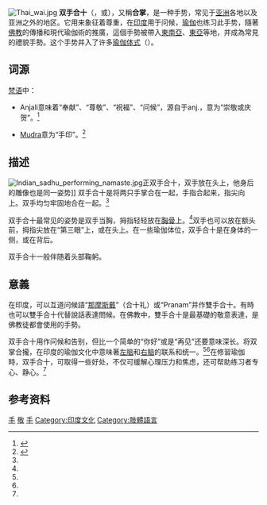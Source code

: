 [[Image:Thai_wai.jpg|right]]
'''双手合十'''（{{lang-sa|Añjali Mudrā}}，或{{IAST|praṇāmāsana}}），又稱'''合掌'''，是一种手势，常见于[[亚洲|亚洲]]各地以及亚洲之外的地区。它用来象征着尊重，在[[印度|印度]]用于问候，[[瑜伽|瑜伽]]也练习此手势，隨著[[佛教|佛教]]的傳播和現代瑜伽術的推廣，這個手勢被帶入[[東南亞|東南亞]]、[[東亞|東亞]]等地，并成為常見的禮貌手勢。这个手势并入了许多[[瑜伽体式|瑜伽体式]]（{{IAST|āsana}}）。

==词源==
[[梵语|梵语]]中：

*Anjali意味着“奉献”、“尊敬”、“祝福”、“问候”，源自于anj.，意为“崇敬或庆贺”。<ref name="yj1">{{cite web|title=Salutation Seal|publisher=Yoga Journal|url=http://www.yogajournal.com/poses/484|accessdate=2002-06-12|archive-date=2014-07-22|archive-url=https://web.archive.org/web/20140722003125/http://www.yogajournal.com/poses/484|dead-url=yes}}</ref>

*[[手印|Mudra]]意为“手印”。<ref name="yj2">{{cite web |last=Rea |first=Shiva |title=For Beginners: Anjali Mudra |publisher=Yoga Journal |url=http://www.yogajournal.com/basics/145 |accessdate=2009-06-12 |archiveurl=https://web.archive.org/web/20090611095440/http://www.yogajournal.com/basics/145 |archivedate=2009-06-11 |deadurl=yes }}</ref>

==描述==
[[Image:Indian_sadhu_performing_namaste.jpg|thumb]]正双手合十，双手放在头上，他身后的雕像也是同一姿势]]
双手合十是将两只手掌合在一起，手指合起来，指尖向上。双手均匀牢固地合在一起。<ref name="yj1"/>

双手合十最常见的姿势是双手当胸，拇指轻轻放在[[胸骨|胸骨]]上。<ref name="yj1"/>双手也可以放在额头前，拇指尖放在“第三眼”上，或在头上。在一些瑜伽体位，双手合十是在身体的一侧，或在背后。

双手合十一般伴随着头部鞠躬。
{{clear}}

==意義==
在印度，可以互道问候語“[[那摩斯戴|那摩斯戴]]”（合十礼）或“Pranam”并作雙手合十。有時也可以雙手合十代替說話表達問候。在佛教中，雙手合十是最基礎的敬意表達，是佛教徒都會使用的手勢。

双手合十用作问候和告别，但比一个简单的“你好”或是“再见”还要意味深长。将双掌合攏，在印度的瑜伽文化中意味著[[左脑|左脑]]和[[右脑|右脑]]的联系和统一。<ref name="yj1"/><ref name="yj2"/>在修習瑜伽時，双手合十，可取得一些好处，不仅可缓解心理压力和焦虑，还可帮助练习者专心、静心。<ref name="yj1"/>

==参考资料==
{{reflist}}

{{手勢}}
[[Category:瑜伽|手]]
[[Category:手势|敬]]
[[Category:禮儀|手]]
[[Category:印度文化|Category:印度文化]]
[[Category:肢體語言|Category:肢體語言]]